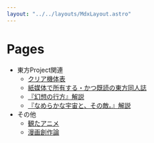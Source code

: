 ```yaml
---
layout: "../../layouts/MdxLayout.astro"
---
```


# Pages

- 東方Project関連
    - [クリア機体表](/pages/touhou/clear-table)
    - [紙媒体で所有する・かつ既読の東方同人誌](/pages/touhou/fanbooks-i-have)
    - [『幻想の行方』解説](/pages/touhou/gensou-no-yukue)
    - [『なめらかな宇宙と、その敵。』解説](/pages/touhou/nameraka-na-uchuu-to-sono-teki)
- その他
    - [観たアニメ](/pages/misc/watched-animes)
    - [漫画創作論](/pages/misc/tips/comic)
